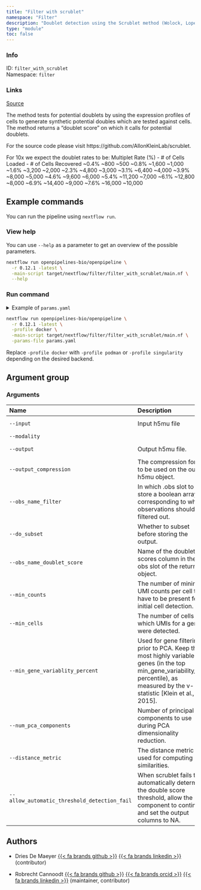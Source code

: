 ```yaml
---
title: "Filter with scrublet"
namespace: "Filter"
description: "Doublet detection using the Scrublet method (Wolock, Lopez and Klein, 2019)."
type: "module"
toc: false
---
```


::: {.column-margin}

### Info

ID: `filter_with_scrublet`  
Namespace: `filter`

### Links
[Source](https://github.com/openpipelines-bio/openpipeline/blob/0.12.1/./src/filter/filter_with_scrublet){.btn-action .btn-sm .btn-info .btn role="button"}

:::

The method tests for potential doublets by using the expression profiles of
cells to generate synthetic potential doubles which are tested against cells. 
The method returns a "doublet score" on which it calls for potential doublets.

For the source code please visit https://github.com/AllonKleinLab/scrublet.

For 10x we expect the doublet rates to be:
  Multiplet Rate (%) - # of Cells Loaded - # of Cells Recovered
  ~0.4% ~800 ~500
  ~0.8% ~1,600 ~1,000
  ~1.6% ~3,200 ~2,000
  ~2.3% ~4,800 ~3,000
  ~3.1% ~6,400 ~4,000
  ~3.9% ~8,000 ~5,000
  ~4.6% ~9,600 ~6,000
  ~5.4% ~11,200 ~7,000
  ~6.1% ~12,800 ~8,000
  ~6.9% ~14,400 ~9,000
  ~7.6% ~16,000 ~10,000


## Example commands

You can run the pipeline using `nextflow run`.

### View help

You can use `--help` as a parameter to get an overview of the possible parameters.

```bash
nextflow run openpipelines-bio/openpipeline \
  -r 0.12.1 -latest \
  -main-script target/nextflow/filter/filter_with_scrublet/main.nf \
  --help
```

### Run command

<details>
<summary>Example of `params.yaml`</summary>
```yaml
# Arguments
input: # please fill in - example: "input.h5mu"
modality: "rna"
# output: "$id.$key.output.h5mu"
# output_compression: "gzip"
obs_name_filter: "filter_with_scrublet"
do_subset: false
obs_name_doublet_score: "scrublet_doublet_score"
min_counts: 2
min_cells: 3
min_gene_variablity_percent: 85
num_pca_components: 30
distance_metric: "euclidean"
allow_automatic_threshold_detection_fail: false

# Nextflow input-output arguments
publish_dir: # please fill in - example: "output/"
# param_list: "my_params.yaml"
```
</details>

```bash
nextflow run openpipelines-bio/openpipeline \
  -r 0.12.1 -latest \
  -profile docker \
  -main-script target/nextflow/filter/filter_with_scrublet/main.nf \
  -params-file params.yaml
```

:::{.callout-note}
Replace `-profile docker` with `-profile podman` or `-profile singularity` depending on the desired backend.
:::

## Argument group

### Arguments

|Name                                         |Description                                                                                                                                                                            |Attributes                                    |
|:--------------------------------------------|:--------------------------------------------------------------------------------------------------------------------------------------------------------------------------------------|:---------------------------------------------|
|`--input`                                    |Input h5mu file                                                                                                                                                                        |`file`, required, example: `"input.h5mu"`     |
|`--modality`                                 |                                                                                                                                                                                       |`string`, default: `"rna"`                    |
|`--output`                                   |Output h5mu file.                                                                                                                                                                      |`file`, example: `"output.h5mu"`              |
|`--output_compression`                       |The compression format to be used on the output h5mu object.                                                                                                                           |`string`, example: `"gzip"`                   |
|`--obs_name_filter`                          |In which .obs slot to store a boolean array corresponding to which observations should be filtered out.                                                                                |`string`, default: `"filter_with_scrublet"`   |
|`--do_subset`                                |Whether to subset before storing the output.                                                                                                                                           |`boolean_true`                                |
|`--obs_name_doublet_score`                   |Name of the doublet scores column in the obs slot of the returned object.                                                                                                              |`string`, default: `"scrublet_doublet_score"` |
|`--min_counts`                               |The number of minimal UMI counts per cell that have to be present for initial cell detection.                                                                                          |`integer`, default: `2`                       |
|`--min_cells`                                |The number of cells in which UMIs for a gene were detected.                                                                                                                            |`integer`, default: `3`                       |
|`--min_gene_variablity_percent`              |Used for gene filtering prior to PCA. Keep the most highly variable genes (in the top min_gene_variability_pctl percentile), as measured by the v-statistic [Klein et al., Cell 2015]. |`double`, default: `85`                       |
|`--num_pca_components`                       |Number of principal components to use during PCA dimensionality reduction.                                                                                                             |`integer`, default: `30`                      |
|`--distance_metric`                          |The distance metric used for computing similarities.                                                                                                                                   |`string`, default: `"euclidean"`              |
|`--allow_automatic_threshold_detection_fail` |When scrublet fails to automatically determine the double score threshold,  allow the component to continue and set the output columns to NA.                                          |`boolean_true`                                |

## Authors


  * Dries De Maeyer [{{< fa brands github >}}](https://github.com/ddemaeyer) [{{< fa brands linkedin >}}](https://linkedin.com/in/dries-de-maeyer-b46a814) (contributor)

  * Robrecht Cannoodt [{{< fa brands github >}}](https://github.com/rcannood) [{{< fa brands orcid >}}](https://orcid.org/0000-0003-3641-729X) [{{< fa brands linkedin >}}](https://linkedin.com/in/robrechtcannoodt) (maintainer, contributor)
